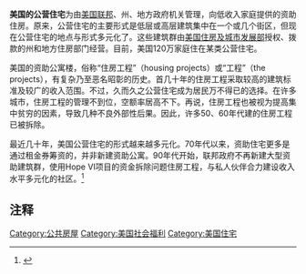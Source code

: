 '''美国的公营住宅'''为由[[美国|美国]][[美国联邦政府|联邦]]、州、地方政府机关管理，向低收入家庭提供的资助住房。原来，公营住宅的主要形式是低层或高层建筑集中在一个或几个街区，但现在公营住宅的地点与形式多元化了。这些建筑群由[[美国住房及城市发展部|美国住房及城市发展部]]授权、拨款的州和地方住房部门经营。目前，美国120万家庭住在某类公营住宅。

美国的资助公寓楼，俗称“住房工程”（housing projects）或“工程”（the projects），有复杂乃至恶名昭彰的历史。首几十年的住房工程采取较高的建筑标准及较广的收入范围。不过，久而久之公营住宅成为居民万不得已的选择。在许多城市，住房工程的管理不到位，空额率居高不下。再说，住房工程也被视为提高集中贫穷的因素，导致几种不良外部性后果。因此，许多50、60年代建的住房工程已被拆除。

最近几十年，美国公营住宅的形式越来越多元化。70年代以来，资助住宅更多是通过租金券筹资的，并非新建资助公寓。90年代开始，联邦政府不再新建大型资助建筑群，使用Hope VI项目的资金拆除问题住房工程，与私人伙伴合力建设收入水平多元化的社区。<ref>{{cite news |author = Eckholm, Erik|url = http://www.nytimes.com/2008/03/21/us/21housing.html|title = Washington’s Grand Experiment to Rehouse the Poor|newspaper = [[The_New_York_Times|The New York Times]]|date = March 21, 2008|accessdate = 2012-11-29}}</ref>

== 注释 ==
{{Reflist|2}}

{{美國小作品}}

[[Category:公共房屋|Category:公共房屋]]
[[Category:美国社会福利|Category:美国社会福利]]
[[Category:美国住宅|Category:美国住宅]]